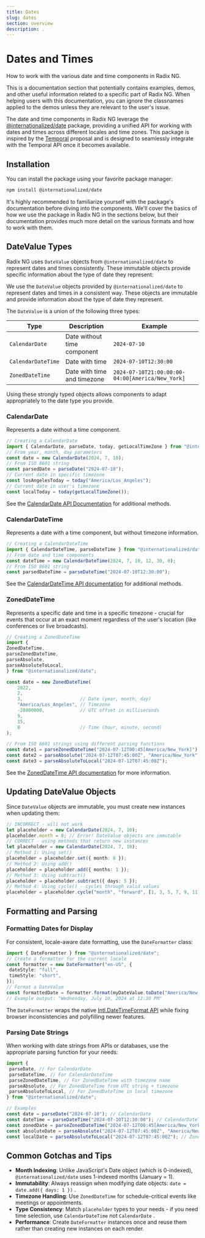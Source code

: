 ```yaml
---
title: Dates
slug: dates
section: overview
description: .
---
```


# Dates and Times

How to work with the various date and time components in Radix NG.

This is a documentation section that potentially contains examples, demos, and other useful information related to a specific part of Radix NG.
When helping users with this documentation, you can ignore the classnames applied to the demos unless they are relevant to the user's issue.

The date and time components in Radix NG leverage the [@internationalized/date](https://react-spectrum.adobe.com/internationalized/date/index.html) package, providing a unified API for working with dates and times across different locales and time zones. This package is inspired by the [Temporal](https://tc39.es/proposal-temporal/) proposal and is designed to seamlessly integrate with the Temporal API once it becomes available.

## Installation

You can install the package using your favorite package manager:

```bash
npm install @internationalized/date
```

It's highly recommended to familiarize yourself with the package's documentation before diving into the components.
We'll cover the basics of how we use the package in Radix NG in the sections below, but their documentation provides
much more detail on the various formats and how to work with them.

## DateValue Types

Radix NG uses `DateValue` objects from `@internationalized/date` to represent dates and times consistently.
These immutable objects provide specific information about the type of date they represent:

We use the `DateValue` objects provided by `@internationalized/date` to represent dates and times in a consistent way.
These objects are immutable and provide information about the type of date they represent.

The `DateValue` is a union of the following three types:

| Type               | Description                 | Example                                          |
|--------------------|-----------------------------|--------------------------------------------------|
| `CalendarDate`     | Date without time component | `2024-07-10`                                     |
| `CalendarDateTime` | Date with time              | `2024-07-10T12:30:00`                            |
| `ZonedDateTime`    | Date with time and timezone | `2024-07-10T21:00:00:00-04:00[America/New_York]` |

Using these strongly typed objects allows components to adapt appropriately to the date type you provide.

### CalendarDate

Represents a date without a time component.

```ts
// Creating a CalendarDate
import { CalendarDate, parseDate, today, getLocalTimeZone } from "@internationalized/date";
// From year, month, day parameters
const date = new CalendarDate(2024, 7, 10);
// From ISO 8601 string
const parsedDate = parseDate("2024-07-10");
// Current date in specific timezone
const losAngelesToday = today("America/Los_Angeles");
// Current date in user's timezone
const localToday = today(getLocalTimeZone());
```

See the [CalendarDate API Documentation](https://react-spectrum.adobe.com/internationalized/date/CalendarDate.html) for additional methods.

### CalendarDateTime

Represents a date with a time component, but without timezone information.

```ts
// Creating a CalendarDateTime
import { CalendarDateTime, parseDateTime } from "@internationalized/date";
// From date and time components
const dateTime = new CalendarDateTime(2024, 7, 10, 12, 30, 0);
// From ISO 8601 string
const parsedDateTime = parseDateTime("2024-07-10T12:30:00");
```

See the [CalendarDateTime API documentation](https://react-spectrum.adobe.com/internationalized/date/CalendarDateTime.html) for additional methods.

### ZonedDateTime

Represents a specific date and time in a specific timezone - crucial for events that occur at an exact moment regardless of the user's location (like conferences or live broadcasts).

```ts
// Creating a ZonedDateTime
import {
ZonedDateTime,
parseZonedDateTime,
parseAbsolute,
parseAbsoluteToLocal,
} from "@internationalized/date";

const date = new ZonedDateTime(
    2022,
    2,
    3,                     // Date (year, month, day)
    "America/Los_Angeles", // Timezone
    -28800000,             // UTC offset in milliseconds
    9,
    15,
    0                      // Time (hour, minute, second)
);

// From ISO 8601 strings using different parsing functions
const date1 = parseZonedDateTime("2024-07-12T00:45[America/New_York]");
const date2 = parseAbsolute("2024-07-12T07:45:00Z", "America/New_York");
const date3 = parseAbsoluteToLocal("2024-07-12T07:45:00Z");
```

See the [ZonedDateTime API documentation](https://react-spectrum.adobe.com/internationalized/date/ZonedDateTime.html) for more information.

## Updating DateValue Objects

Since `DateValue` objects are immutable, you must create new instances when updating them:

```ts
// INCORRECT - will not work
let placeholder = new CalendarDate(2024, 7, 10);
placeholder.month = 8; // Error! DateValue objects are immutable
// CORRECT - using methods that return new instances
let placeholder = new CalendarDate(2024, 7, 10);
// Method 1: Using set()
placeholder = placeholder.set({ month: 8 });
// Method 2: Using add()
placeholder = placeholder.add({ months: 1 });
// Method 3: Using subtract()
placeholder = placeholder.subtract({ days: 5 });
// Method 4: Using cycle() - cycles through valid values
placeholder = placeholder.cycle("month", "forward", [1, 3, 5, 7, 9, 11]);
```

## Formatting and Parsing

### Formatting Dates for Display

For consistent, locale-aware date formatting, use the `DateFormatter` class:

```ts
import { DateFormatter } from "@internationalized/date";
// Create a formatter for the current locale
const formatter = new DateFormatter("en-US", {
 dateStyle: "full",
 timeStyle: "short",
});
// Format a DateValue
const formattedDate = formatter.format(myDateValue.toDate("America/New_York"));
// Example output: "Wednesday, July 10, 2024 at 12:30 PM"
```

The `DateFormatter` wraps the native [Intl.DateTimeFormat API](https://developer.mozilla.org/en-US/docs/Web/JavaScript/Reference/Global_Objects/Intl/DateTimeFormat) while fixing browser inconsistencies and polyfilling newer features.

### Parsing Date Strings

When working with date strings from APIs or databases, use the appropriate parsing function for your needs:

```ts
import {
 parseDate, // For CalendarDate
 parseDateTime, // For CalendarDateTime
 parseZonedDateTime, // For ZonedDateTime with timezone name
 parseAbsolute, // For ZonedDateTime from UTC string + timezone
 parseAbsoluteToLocal, // For ZonedDateTime in local timezone
} from "@internationalized/date";

// Examples
const date = parseDate("2024-07-10"); // CalendarDate
const dateTime = parseDateTime("2024-07-10T12:30:00"); // CalendarDateTime
const zonedDate = parseZonedDateTime("2024-07-12T00:45[America/New_York]"); // ZonedDateTime
const absoluteDate = parseAbsolute("2024-07-12T07:45:00Z", "America/New_York"); // ZonedDateTime
const localDate = parseAbsoluteToLocal("2024-07-12T07:45:00Z"); // ZonedDateTime in user's timezone
```

## Common Gotchas and Tips

- **Month Indexing**: Unlike JavaScript's Date object (which is 0-indexed), `@internationalized/date` uses 1-indexed months (January = 1).
- **Immutability**: Always reassign when modifying date objects: `date = date.add({ days: 1 })` .
- **Timezone Handling**: Use `ZonedDateTime` for schedule-critical events like meetings or appointments.
- **Type Consistency**: Match `placeholder` types to your needs - if you need time selection, use `CalendarDateTime` not `CalendarDate` .
- **Performance**: Create `DateFormatter` instances once and reuse them rather than creating new instances on each render.
